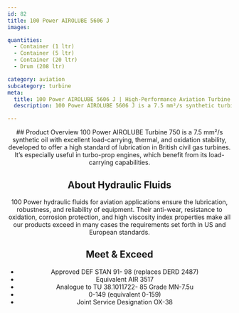```yaml
---
id: 82
title: 100 Power AIROLUBE 5606 J
images:

quantities:
  - Container (1 ltr)
  - Container (5 ltr)
  - Container (20 ltr)
  - Drum (208 ltr)

category: aviation
subcategory: turbine
meta:
  title: 100 Power AIROLUBE 5606 J | High-Performance Aviation Turbine Engine Oil
  description: 100 Power AIROLUBE 5606 J is a 7.5 mm²/s synthetic turbine engine oil designed to deliver superior load-carrying capacity, thermal stability, and oxidation resistance. Ideal for turboprop engines and British civil gas turbines, it meets DEF STAN 91-98 (DERD 2487) and equivalent international specifications, ensuring reliable performance and extended engine protection.

---
```


<Header>
  ## Product Overview
  100 Power AIROLUBE Turbine 750 is a 7.5 mm²/s synthetic oil with excellent load-carrying, thermal, and oxidation stability, developed to offer a high standard of lubrication in British civil gas turbines. It’s especially useful in turbo-prop engines, which benefit from its load-carrying capabilities.

  ## About Hydraulic Fluids
  100 Power hydraulic fluids for aviation applications ensure the lubrication, robustness, and reliability of equipment. Their anti-wear, resistance to oxidation, corrosion protection, and high viscosity index properties make all our products exceed in many cases the requirements set forth in US and European standards.

  ## Meet & Exceed
  - Approved DEF STAN 91- 98 (replaces DERD 2487)
  - Equivalent AIR 3517
  - Analogue to TU 38.1011722- 85 Grade MN-7.5u
  - 0-149 (equivalent 0-159)
  - Joint Service Designation OX-38

</Header>
